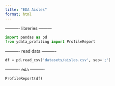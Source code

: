 ```yaml
---
title: "EDA Aisles"
format: html
---
```


---------- libreries ---------
```python
import pandas as pd
from ydata_profiling import ProfileReport
```

---------- read data ----------
```python
df = pd.read_csv('datasets/aisles.csv', sep=';')
```

---------- eda ----------
```python
ProfileReport(df)
```